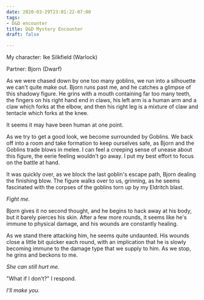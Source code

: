 ```yaml
---
date: 2020-03-29T23:01:22-07:00
tags:
- D&D encounter
title: D&D Mystery Encounter
draft: false

---
```

My character: Ike Silkfield (Warlock)

Partner: Bjorn (Dwarf)

As we were chased down by one too many goblins, we run into a silhouette we can't quite make out. Bjorn runs past me, and he catches a glimpse of this shadowy figure. He grins with a mouth containing far too many teeth, the fingers on his right hand end in claws, his left arm is a human arm and a claw which forks at the elbow, and then his right leg is a mixture of claw and tentacle which forks at the knee.

It seems it may have been human at one point.

As we try to get a good look, we become surrounded by Goblins. We back off into a room and take formation to keep ourselves safe, as Bjorn and the Goblins trade blows in melee. I can feel a creeping sense of unease about this figure, the eerie feeling wouldn't go away. I put my best effort to focus on the battle at hand.

It was quickly over, as we block the last goblin's escape path, Bjorn dealing the finishing blow. The figure walks over to us, grinning, as he seems fascinated with the corpses of the goblins torn up by my Eldritch blast.

_Fight me._

Bjorn gives it no second thought, and he begins to hack away at his body, but it barely pierces his skin. After a few more rounds, it seems like he's immune to physical damage, and his wounds are constantly healing.

As we stand there attacking him, he seems quite undaunted. His wounds close a little bit quicker each round, with an implication that he is slowly becoming immune to the damage type that we supply to him. As we stop, he grins and beckons to me.

_She can still hurt me._

"What if I don't?" I respond.

_I'll make you._